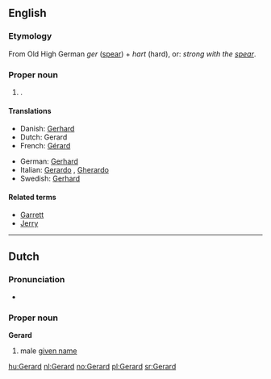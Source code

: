 {{also|Gérard}}
==English==

===Etymology===
From Old High German ''ger'' ([[spear]]) + ''hart'' (hard), or: ''strong with the [[spear]]''.

===Proper noun===
{{en-proper noun}}

# {{given name|male}}.

====Translations====
{{trans-top|male given name}}
* Danish: [[Gerhard]]
* Dutch: Gerard {{m}}
* French: [[Gérard]]
{{trans-mid}}
* German: [[Gerhard]]
* Italian: [[Gerardo]] {{m}}, [[Gherardo]] {{m}}
* Swedish: [[Gerhard]]
{{trans-bottom}}

====Related terms====
* [[Garrett]]
* [[Jerry]]

----

==Dutch==

===Pronunciation===
* {{SAMPA|/GI"rArt/}}

===Proper noun===
'''Gerard'''

# male [[given name]]

[[hu:Gerard]]
[[nl:Gerard]]
[[no:Gerard]]
[[pl:Gerard]]
[[sr:Gerard]]